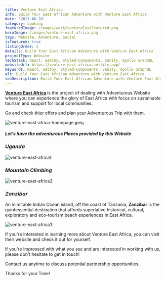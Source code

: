 ```yaml
---
title: Venture East Africa
info: Build Your East African Adventure with Venture East Africa
date: '2021-08-20'
category: booking
featuredImage: /images/work/ventureEastFeatured.png
heroImage: /images/venture-east-africa.png
tags: Website, Adventure, Social
isFeatured: true
listingOrder: 2
details: Build Your East African Adventure with Venture East Africa
projectType: Website
techStack: React, Gatsby, Styled-Components, Sanity, Apollo GraphQL
websiteUrl: https://venture-east-africa.netlify.app/
keywords: React, Gatsby, Styled-Components, Sanity, Apollo GraphQL
alt: Build Your East African Adventure with Venture East Africa
seoDescription: Build Your East African Adventure with Venture East Africa
---
```


**[Venture East Africa](https://venture-east-africa.netlify.app/)** is the project of dealing with Adventurous Website where you can experience the glory of East Africa with focus on sustainable tourism and support for local communities.

Go and check thier offers and plan your Adventurous Trip with them.

![venture-east-africa-homepage.jpeg](../images/venture-east-africa-homepage.jpeg)

#### _Let's have the adventurous Places provided by this Website_

### _Uganda_

![venture-east-africa1](../images/venture-east-africa1.jpeg)

### _Mountain Climbing_

![venture-east-africa2](../images/venture-east-africa2.jpeg)

### _Zanzibar_

An inimitable Indian Ocean island, off the coast of Tanzania, **Zanzibar** is the quintessential destination that affords superlative historical, cultural, exploratory and eco-tourism beach experiences in East Africa.

![venture-east-africa3](../images/venture-east-africa3.jpeg)

If you're interested in learning more about Venture East Africa, you can visit their website and check it out for yourself.

If you're impressed with what you see and are interested in working with us, please don't hesitate to get in touch!

Contact us anytime to discuss potential partnership opportunities.

Thanks for your Time!
